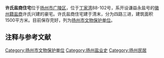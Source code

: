 {{文物保护单位
| 级别 = 市县级
| 省名 = 江苏省
| 市/县名 = 扬州市
| 图片 = 
| 名称 = 许氏盐商住宅
| 编号 = 89
| 分类 = 古建筑
| 时代 = [[清|清]]
| 所在 = [[广陵区|广陵区]]丁家湾
| 登录 = 
}}
'''许氏盐商住宅'''位于[[扬州市|扬州市]][[广陵区|广陵区]]，位于[[丁家湾|丁家湾]]88-102号，系开设谦益永盐号的[[徽州府|徽州籍]][[扬州盐商|盐商]]许氏兴建的豪宅。许氏盐商住宅建于清末，分为四路三进，建筑面积1500平方米。目前保存完好，列为[[扬州市文物保护单位|扬州市文物保护单位]]。

== 注释与参考文献 ==
<div class="references-small">
<references />
</div>

[[Category:扬州市文物保护单位|Category:扬州市文物保护单位]]
[[Category:扬州盐业史|Category:扬州盐业史]]
[[Category:扬州民居|Category:扬州民居]]